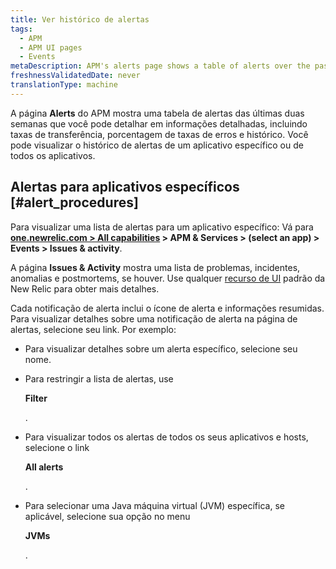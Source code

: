 ```yaml
---
title: Ver histórico de alertas
tags:
  - APM
  - APM UI pages
  - Events
metaDescription: APM's alerts page shows a table of alerts over the past two weeks that you can drill down into for details.
freshnessValidatedDate: never
translationType: machine
---
```


A página <DoNotTranslate>**Alerts**</DoNotTranslate> do APM mostra uma tabela de alertas das últimas duas semanas que você pode detalhar em informações detalhadas, incluindo taxas de transferência, porcentagem de taxas de erros e histórico. Você pode visualizar o histórico de alertas de um aplicativo específico ou de todos os aplicativos.

## Alertas para aplicativos específicos [#alert_procedures]

Para visualizar uma lista de alertas para um aplicativo específico: Vá para <DoNotTranslate>**[one.newrelic.com > All capabilities](https://one.newrelic.com/all-capabilities) > APM & Services > (select an app) > Events > Issues & activity**</DoNotTranslate>.

A página <DoNotTranslate>**Issues & Activity**</DoNotTranslate> mostra uma lista de problemas, incidentes, anomalias e postmortems, se houver. Use qualquer [recurso de UI](/docs/new-relic-solutions/new-relic-one/introduction-new-relic-platform) padrão da New Relic para obter mais detalhes.

Cada notificação de alerta inclui o ícone de alerta e informações resumidas. Para visualizar detalhes sobre uma notificação de alerta na página de alertas, selecione seu link. Por exemplo:

* Para visualizar detalhes sobre um alerta específico, selecione seu nome.

* Para restringir a lista de alertas, use

  <DoNotTranslate>**Filter**</DoNotTranslate>

  .

* Para visualizar todos os alertas de todos os seus aplicativos e hosts, selecione o link

  <DoNotTranslate>**All alerts**</DoNotTranslate>

  .

* Para selecionar uma Java máquina virtual (JVM) específica, se aplicável, selecione sua opção no menu

  <DoNotTranslate>**JVMs**</DoNotTranslate>

  .